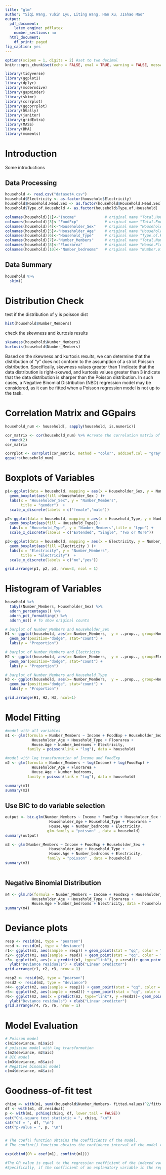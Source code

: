 ```yaml
---
title: "glm"
author: "Siqi Wang, Yubin Lyu, Liting Wang, Han Xu, JIahao Mao"
output:
  pdf_document:
    latex_engine: pdflatex
    number_sections: no
  html_document:
    df_print: paged
fig_caption: yes
---
```


```r
options(scipen = 1, digits = 2) #set to two decimal
knitr::opts_chunk$set(echo = FALSE, eval = TRUE, warning = FALSE, message = FALSE, comment = NA)
```


```r
library(tidyverse)
library(ggplot2)
library(dplyr)
library(moderndive)
library(gapminder)
library(skimr)
library(corrplot)
library(ggcorrplot)
library(GGally)
library(janitor)
library(gridExtra)
library(MASS)
library(BMA)
library(moments)
```

# Introduction

Some introductions


## Data Processing
```r

household <- read.csv("dataset4.csv") 
household$Electricity <- as.factor(household$Electricity)
household$Household.Head.Sex <- as.factor(household$Household.Head.Sex)
household$Type.of.Household <- as.factor(household$Type.of.Household)

```

```r

colnames(household)[1]<-"Income"             # original name "Total.Household.Income" 
colnames(household)[3]<-"FoodExp"            # original name "Total.Food.Expenditure"   
colnames(household)[4]<-"Householder_Sex"    # original name "Household.Head.Sex"
colnames(household)[5]<-"Householder_Age"    # original name "Household.Head.Age"
colnames(household)[6]<-"Household_Type"     # original name "Type.of.Household"
colnames(household)[7]<-"Number_Members"     # original name "Total.Number.of.Family.members"
colnames(household)[8]<-"Floorarea"          # original name "House.Floor.Area" 
colnames(household)[10]<-"Number_bedrooms"   # original name "Number.of.bedrooms"
```

## Data Summary
```r
household %>%
  skim()

```

# Distribution Check

test if the distribution of y is poisson dist

```r

hist(household$Number_Members)

```
 
check the skewness and kurtosis results

```r

skewness(household$Number_Members)
kurtosis(household$Number_Members)

```
Based on the skewness and kurtosis results, we can determine that the distribution of "y" does not conform to the assumption of a strict Poisson distribution. 
Specifically, skewness values greater than 1 indicate that the data distribution is right-skewed, and kurtosis values greater than 3 indicate that the data distribution is sharper than the Poisson distribution.
In such cases, a Negative Binomial Distribution (NBD) regression model may be considered, as it can be fitted when a Poisson regression model is not up to the task. 


# Correlation Matrix and GGpairs

```r

household_num <- household[, sapply(household, is.numeric)]

cor_matrix <- cor(household_num) %>% #create the correlation matrix of variables
  round(2)
cor_matrix

corrplot <- corrplot(cor_matrix, method = "color", addCoef.col = "gray",type = "upper",)
ggpairs(household_num)

```
# Boxplots of Variables

```r

p1<-ggplot(data = household, mapping = aes(x = Householder_Sex, y = Number_Members)) +
  geom_boxplot(aes(fill =Householder_Sex ) )+
  labs(x = "Householder_Sex", y = "Number_Members",
       title = "gender")  + 
  scale_x_discrete(labels = c("female","male"))

p2<-ggplot(data = household, mapping = aes(x = Household_Type, y = Number_Members)) +
  geom_boxplot(aes(fill = Household_Type))+
  labs(x = "Household_Type", y = "Number_Members",title = "type") +
  scale_x_discrete(labels = c("Extended", "Single", "Two or More"))

p3<-ggplot(data = household, mapping = aes(x = Electricity, y = Number_Members)) +
  geom_boxplot(aes(fill =Electricity ) )+
  labs(x = "Electricity", y = "Number_Members",
       title = "Electricity")  + 
  scale_x_discrete(labels = c("no","yes"))

grid.arrange(p1, p2, p3, nrow=3, ncol = 1)

```
# Histogram of Variables

```r

household %>% 
  tabyl(Number_Members, Householder_Sex) %>% 
  adorn_percentages() %>% 
  adorn_pct_formatting() %>% 
  adorn_ns() # To show original counts

# barplot of Number_Members and Householder_Sex
H1 <- ggplot(household, aes(x= Number_Members,  y = ..prop.., group=Householder_Sex, fill=Householder_Sex)) + 
  geom_bar(position="dodge", stat="count") +
  labs(y = "Proportion")

# barplot of Number_Members and Electricity 
H2 <- ggplot(household, aes(x= Number_Members,  y = ..prop.., group=Electricity, fill=Electricity)) + 
  geom_bar(position="dodge", stat="count") +
  labs(y = "Proportion")

# barplot of Number_Members and Household_Type
H3 <- ggplot(household, aes(x= Number_Members,  y = ..prop.., group=Household_Type, fill=Household_Type)) + 
  geom_bar(position="dodge", stat="count") +
  labs(y = "Proportion")

grid.arrange(H1, H2, H3, ncol=1)

```

# Model Fitting

```r

#model with all variables
m1 <- glm(formula = Number_Members ~ Income + FoodExp + Householder_Sex + 
            Householder_Age + Household_Type + Floorarea +
            House.Age + Number_bedrooms + Electricity, 
          family = poisson(link = "log"), data = household)

#model with log transformation of Income and FoodExp
m2 <- glm(formula = Number_Members ~ log(Income) + log(FoodExp) + 
            Householder_Age + Floorarea +
            House.Age + Number_bedrooms, 
          family = poisson(link = "log"), data = household)

summary(m1)
summary(m2)

```

## Use BIC to do variable selection

```r

output <- bic.glm(Number_Members ~ Income + FoodExp + Householder_Sex + 
                    Householder_Age + Household_Type + Floorarea +
                    House.Age + Number_bedrooms + Electricity, 
                   glm.family = "poisson" , data = household)
summary(output)

m3 <- glm(Number_Members ~ Income + FoodExp + Householder_Sex + 
                    Householder_Age + Household_Type +
                    House.Age + Number_bedrooms + Electricity, 
                   family = "poisson" , data = household)
summary(m3)
    
```

## Negative Binomial Distribution
```r

m4 <- glm.nb(formula = Number_Members ~ Income + FoodExp + Householder_Sex + 
            Householder_Age + Household_Type + Floorarea +
            House.Age + Number_bedrooms + Electricity, data = household)
summary(m4)


```

# Deviance plots

```r
resp <- resid(m1, type = "pearson") 
resd <- resid(m1, type = "deviance")
r1<- ggplot(m1, aes(sample = resp)) + geom_point(stat = "qq", color = "#7fc97f") + ylab("Pearson residuals")
r2<- ggplot(m1, aes(sample = resd)) + geom_point(stat = "qq", color = "#7fc97f") + ylab("Deviance residuals")
r3<- ggplot(m1, aes(x = predict(m1, type="link"), y =resd))+ geom_point(col = "#7fc97f") +
  ylab("Deviance residuals") + xlab("Linear predictor") 
grid.arrange(r1, r2, r3, nrow = 1)

resp2 <- resid(m2, type = "pearson") 
resd2 <- resid(m2, type = "deviance")
r4<- ggplot(m2, aes(sample = resp2)) + geom_point(stat = "qq", color = "#7fc97f") + ylab("Pearson residuals")
r5<- ggplot(m2, aes(sample = resd2)) + geom_point(stat = "qq", color = "#7fc97f") + ylab("Deviance residuals")
r6<- ggplot(m2, aes(x = predict(m2, type="link"), y =resd2))+ geom_point(col = "#7fc97f") +
  ylab("Deviance residuals") + xlab("Linear predictor") 
grid.arrange(r4, r5, r6, nrow = 1)
```

# Model Evaluation

```r
# Poisson model
c(m1$deviance, m1$aic)
# poission model with log transformation
c(m2$deviance, m2$aic)
# BIC model
c(m3$deviance, m3$aic)
# Negative binomial model
c(m4$deviance, m4$aic)
```

# Goodness-of-fit test

```r

chisq <- with(m1, sum((household$Number_Members- fitted.values)^2/fitted.values))
df <- with(m1, df.residual)
p <- with(m1, pchisq(chisq, df, lower.tail = FALSE))
cat("Chi-square test statistic = ", chisq, "\n")
cat("df = ", df, "\n")
cat("p-value = ", p, "\n")


# The coef() function obtains the coefficients of the model.
# The confint() function obtains the confidence interval of the model coefficients.

exp(cbind(OR = coef(m1), confint(m1)))

#The OR value is equal to the regression coefficient of the indexed variable. 
#Specifically, if the coefficient of an explanatory variable in the regression model is b, its corresponding OR value is exp(b)


```